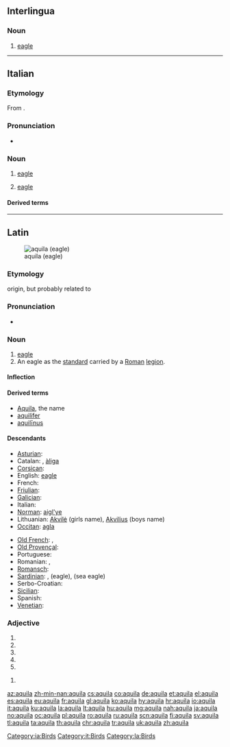 {{also|Aquila}}
==Interlingua==

===Noun===
{{ia-noun}}

# [[eagle]]

[[Category:ia:Birds]]

----

==Italian==

===Etymology===
From {{inh|it|la|aquila}}.

===Pronunciation===
* {{IPA|/ˈaːkwila/|lang=it}}

===Noun===
{{it-noun|f}}

# [[eagle]]
# {{label|it|heraldry}} [[eagle]]

====Derived terms====
{{der3|{{l|it|aquila arpia}}
|{{l|it|aquila del Bonelli}}
|{{l|it|aquila gigante della Nuova Zelanda}}
|{{l|it|aquila di Haast}}
|{{l|it|aquila imperiale}}
|{{l|it|aquila di mare}}
|{{l|it|aquila di mare a coda bianca}}
|{{l|it|aquila di mare di Steller}}
|{{l|it|aquila di mare della testa bianca}}
|{{l|it|aquila pescatrice africana}}
|{{l|it|aquila pescatrice del Madagascar}}
|{{l|it|aquila reale}}
|{{l|it|aquila spiegata}}
|{{l|it|aquila urlatrice}}}}

[[Category:it:Birds]]

----

==Latin==
[[File:Bonelli's Eagle I IMG 3234.jpg|thumb|aquila (eagle)]]

===Etymology===
{{unk.|lang=la}} origin, but probably related to {{m|la|aquilus||blackish, the color of darkness}}

===Pronunciation===
* {{a|Classical}} {{IPA|/ˈa.kʷi.la/|lang=la}}

===Noun===
{{la-noun|aquila||aquilae|f|first}}

# [[eagle]]
# An eagle as the [[standard]] carried by a [[Roman]] [[legion]].

====Inflection====
{{la-decl-1st|aquil}}

====Derived terms====
* [[Aquila]], the name
* [[aquilifer]]
* [[aquilinus|aquilīnus]]

====Descendants====
{{top2}}
* [[Asturian]]: {{l|ast|águila}}
* Catalan: {{l|ca|àguila}}, [[àliga]]
* [[Corsican]]: {{l|co|acula}}
* English: [[eagle]]
* French: {{l|fr|aigle}}
* [[Friulian]]: {{l|fur|acuile}}
* [[Galician]]: {{l|gl|aguia}}
* Italian: {{l|it|aquila}}
* [[Norman]]: [[aigl'ye]]
* Lithuanian: [[Akvilė]] (girls name), [[Akvilius]] (boys name)
* [[Occitan]]: [[agla]]
{{mid2}}
* [[Old French]]: {{l|fro|aigle}}, {{l|fro|aille}}
* [[Old Provençal]]: {{l|pro|aigla}}
* Portuguese: {{l|pt|águia}}
* Romanian: {{l|ro|aceră}}, {{l|ro|acvilă}}
* [[Romansch]]: {{l|rm|evla}}
* [[Sardinian]]: {{l|sc|àbbila}}, {{l|sc|àchili}} (eagle), {{l|sc|achiliera}} (sea eagle)
* Serbo-Croatian: {{l|sh|ȃkvila}}
* [[Sicilian]]: {{l|scn|àcula}}
* Spanish: {{l|es|águila}}
* [[Venetian]]: {{l|vec|àquiła}}
{{bottom}}

===Adjective===
{{la-adj-form|aquila}}

# {{inflection of|aquilus||nom|f|s|lang=la}}
# {{inflection of|aquilus||nom|n|p|lang=la}}
# {{inflection of|aquilus||acc|n|p|lang=la}}
# {{inflection of|aquilus||voc|f|s|lang=la}}
# {{inflection of|aquilus||voc|n|p|lang=la}}

{{la-adj-form|aquilā}}

# {{inflection of|aquilus||abl|f|s|lang=la}}

[[Category:la:Birds]]

[[az:aquila]]
[[zh-min-nan:aquila]]
[[cs:aquila]]
[[co:aquila]]
[[de:aquila]]
[[et:aquila]]
[[el:aquila]]
[[es:aquila]]
[[eu:aquila]]
[[fr:aquila]]
[[gl:aquila]]
[[ko:aquila]]
[[hy:aquila]]
[[hr:aquila]]
[[io:aquila]]
[[it:aquila]]
[[ku:aquila]]
[[la:aquila]]
[[lt:aquila]]
[[hu:aquila]]
[[mg:aquila]]
[[nah:aquila]]
[[ja:aquila]]
[[no:aquila]]
[[oc:aquila]]
[[pl:aquila]]
[[ro:aquila]]
[[ru:aquila]]
[[scn:aquila]]
[[fi:aquila]]
[[sv:aquila]]
[[tl:aquila]]
[[ta:aquila]]
[[th:aquila]]
[[chr:aquila]]
[[tr:aquila]]
[[uk:aquila]]
[[zh:aquila]]